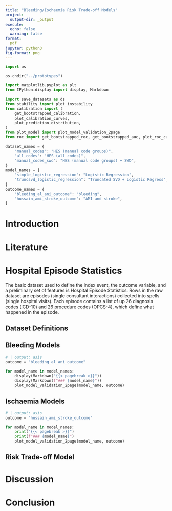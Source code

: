 ```yaml
---
title: "Bleeding/Ischaemia Risk Trade-off Models"
project:
  output-dir: _output
execute:
  echo: false
  warning: false
format:
  pdf
jupyter: python3
fig-format: png
---
```


```python
import os

os.chdir("../prototypes")

import matplotlib.pyplot as plt
from IPython.display import display, Markdown

import save_datasets as ds
from stability import plot_instability
from calibration import (
    get_bootstrapped_calibration,
    plot_calibration_curves,
    plot_prediction_distribution,
)
from plot_model import plot_model_validation_2page
from roc import get_bootstrapped_roc, get_bootstrapped_auc, plot_roc_curves

dataset_names = {
    "manual_codes": "HES (manual code groups)",
    "all_codes": "HES (all codes)",
    "manual_codes_swd": "HES (manual code groups) + SWD",
}
model_names = {
    "simple_logistic_regression": "Logistic Regression",
    "truncsvd_logistic_regression": "Truncated SVD + Logistic Regress",
}
outcome_names = {
    "bleeding_al_ani_outcome": "bleeding",
    "hussain_ami_stroke_outcome": "AMI and stroke",
}
```

# Introduction

# Literature

# Hospital Episode Statistics

The basic dataset used to define the index event, the outcome variable, and a preliminary set of features is Hospital Episode Statistics. Rows in the raw dataset are episodes (single consultant interactions) collected into spells (single hospital visits). Each episode contains a list of up 26 diagnosis codes (ICD-10) and 26 procedure codes (OPCS-4), which define what happened in the episode.

## Dataset Definitions

## Bleeding Models

```python
# | output: asis
outcome = "bleeding_al_ani_outcome"

for model_name in model_names:
    display(Markdown("{{< pagebreak >}}"))
    display(Markdown(f"### {model_name}"))
    plot_model_validation_2page(model_name, outcome)
```

## Ischaemia Models

```python
# | output: asis
outcome = "hussain_ami_stroke_outcome"

for model_name in model_names:
    print("{{< pagebreak >}}")
    print(f"### {model_name}")
    plot_model_validation_2page(model_name, outcome)
```

## Risk Trade-off Model

# Discussion

# Conclusion